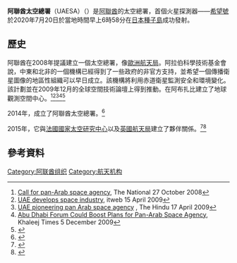 {{增加內容}}
{{noteTA
|G1=Aero
|G2=Country
}}
{{Infobox Space Agency
|name           = 阿聯酋太空總署
|native_name    = وكالة الإمارات للفضاء
|image          = United Arab Emirates Space Agency Logo.svg
|caption        = 
|size           = 
|owner          = {{UAE}}
|established    = 2014年
|headquarters   = [[杜拜|杜拜]]
|spaceport      = 
|motto          = 
|administrator  = 
|undersecretary = 
|budget         = 
|language       = [[阿拉伯語|阿拉伯語]]
|URL            = https://space.gov.ae
|seal           = 
|seal_cap       = 
|seal_size      = 
}}
'''阿聯酋太空總署'''（UAESA）（{{Lang-ar|وكالة الإمارات للفضاء}}）是[[阿聯酋|阿聯酋]]的太空總署，首個火星探測器——[[希望號探測器_(阿聯酋)|希望號]]於2020年7月20日於當地時間早上6時58分在[[日本|日本]][[種子島|種子島]]成功發射。

==歷史==
阿聯酋在2008年提議建立一個太空總署，像[[欧洲航天局|歐洲航天局]]。阿拉伯科學技術基金會說，中東和北非的一個機構已經得到了一些政府的非官方支持，並希望一個傳播衛星圖像的地區性組織可以早日成立。該機構將利用赤道衛星監測安全和環境變化。該計劃並在2009年12月的全球空間技術論壇上得到推動。在阿布扎比建立了地球觀測空間中心。<ref>[http://www.thenational.ae/news/uae-news/call-for-pan-arab-space-agency Call for pan-Arab space agency], The National 27 October 2008</ref><ref>[http://www.itweb.co.za/index.php?option=com_content&view=article&id=21965:uae-develops-space-industry UAE develops space industry], itweb 15 April 2009</ref><ref>[http://www.hindu.com/thehindu/holnus/008200904170940.htm UAE pioneering pan Arab space agency] {{webarchive|url=https://web.archive.org/web/20090523175728/http://www.hindu.com/thehindu/holnus/008200904170940.htm|date=23 May 2009}}, The Hindu 17 April 2009</ref><ref>[http://www.khaleejtimes.com/DisplayArticle.asp?xfile=data/theuae/2009/December/theuae_December132.xml&section=theuae&col= Abu Dhabi Forum Could Boost Plans for Pan-Arab Space Agency], Khaleej Times 5 December 2009</ref><ref>{{cite news|last1=Shaykhoun|first1=Sonya|title=Pan-Arab Space Agency: Pipe Dream or Real Possibility?|url=http://www.satellitetoday.com/publications/2014/08/26/pan-arab-space-agency-pipe-dream-or-real-possibility/|accessdate=27 May 2015|work=satellitetoday.com}}</ref>

2014年，成立了阿聯酋太空總署。<ref>{{cite news|last1=Schreck|first1=Adam|title=The United Arab Emirates is joining the space race|url=http://www.businessinsider.com/the-united-arab-emirates-is-joining-the-space-race-2015-5|accessdate=27 May 2015|agency=ASSOCIATED PRESS}}</ref>

2015年，它與[[法國國家太空研究中心|法國國家太空研究中心]]以及[[英国航天局|英國航天局]]建立了夥伴關係。<ref>{{cite news|title=United Arab Emirates launches space agency|url=http://www.news.com.au/technology/science/united-arab-emirates-launches-space-agency/story-fnjwlcze-1227368982161|accessdate=26 May 2015|date=26 May 2015}}</ref><ref>{{Cite web|title=Dubai and UK satellites to work together|url=http://gulfnews.com/news/uae/government/dubai-and-uk-satellites-to-work-together-1.1522304|accessdate=2015-05-27|website=gulfnews.com}}</ref>
==參考資料==
{{reflist}}

{{航天}}
{{航天機構}}
{{Authority control}}

[[Category:阿联酋组织|Category:阿联酋组织]]
[[Category:航天机构|Category:航天机构]]